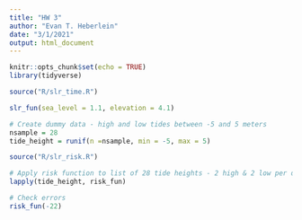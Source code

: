 ```yaml
---
title: "HW 3"
author: "Evan T. Heberlein"
date: "3/1/2021"
output: html_document
---
```


```r
knitr::opts_chunk$set(echo = TRUE)
library(tidyverse)
```

```r
source("R/slr_time.R")

slr_fun(sea_level = 1.1, elevation = 4.1)
```

```r
# Create dummy data - high and low tides between -5 and 5 meters
nsample = 28
tide_height = runif(n =nsample, min = -5, max = 5)

source("R/slr_risk.R")

# Apply risk function to list of 28 tide heights - 2 high & 2 low per day for a week
lapply(tide_height, risk_fun)

# Check errors
risk_fun(-22)
```